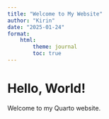 ```yaml
---
title: "Welcome to My Website"
author: "Kirin"
date: "2025-01-24"
format:
    html:
        theme: journal
        toc: true
---
```

# Hello, World!
Welcome to my Quarto website.
